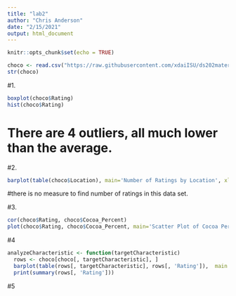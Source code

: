 ```yaml
---
title: "lab2"
author: "Chris Anderson"
date: "2/15/2021"
output: html_document
---
```


```r
knitr::opts_chunk$set(echo = TRUE)
```

```r
choco <- read.csv("https://raw.githubusercontent.com/xdaiISU/ds202materials/master/hwlabs/data/choco.csv") 
str(choco) 
```

#1.
```r
boxplot(choco$Rating)
hist(choco$Rating)
```
# There are 4 outliers, all much lower than the average.

#2.
```r
barplot(table(choco$Location), main='Number of Ratings by Location', xlab='Year', ylab='Count', las  = 2)
```
#there is no measure to find number of ratings in this data set.

#3.
```r
cor(choco$Rating, choco$Cocoa_Percent)
plot(choco$Rating, choco$Cocoa_Percent, main='Scatter Plot of Cocoa Percentage and Rating', xlab='Rating', ylab='Cocoa Percent')

```

#4

```r
analyzeCharacteristic <- function(targetCharacteristic) 
  rows <- choco[choco[, targetCharacteristic], ]
  barplot(table(rows[, targetCharacteristic], rows[, 'Rating']),  main = targetCharacteristic)
  print(summary(rows[, 'Rating']))
```
#5